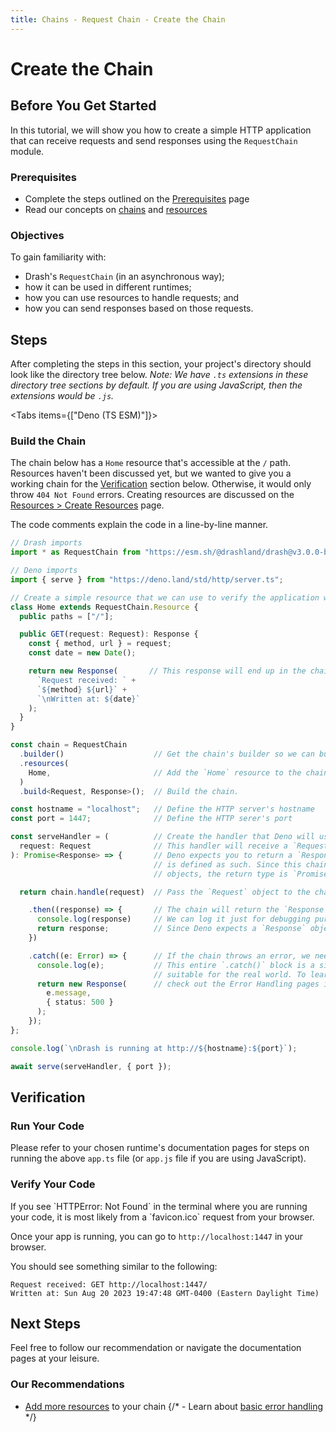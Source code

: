```yaml
---
title: Chains - Request Chain - Create the Chain
---
```



# Create the Chain

## Before You Get Started

In this tutorial, we will show you how to create a simple HTTP application that can receive requests and send responses using the `RequestChain` module.

### Prerequisites

- Complete the steps outlined on the [Prerequisites](../../getting-started/prerequisites) page
- Read our concepts on [chains](../../concepts/chains) and [resources](../../concepts/resources)

### Objectives

To gain familiarity with:

- Drash's `RequestChain` (in an asynchronous way);
- how it can be used in different runtimes;
- how you can use resources to handle requests; and
- how you can send responses based on those requests.

## Steps

After completing the steps in this section, your project's directory should look like the directory tree below. _Note: We have `.ts` extensions in these directory tree sections by default. If you are using JavaScript, then the extensions would be `.js`._

<FileTree>
  <FileTree.Folder name="path/to/your/project" defaultOpen>
    <FileTree.File name="app.ts" />
  </FileTree.Folder>
</FileTree>

<Tabs items={["Deno (TS ESM)"]}>
<Tab>
<Steps>

### Build the Chain

The chain below has a `Home` resource that's accessible at the `/` path. Resources haven't been discussed yet, but we wanted to give you a working chain for the [Verification](#verification) section below. Otherwise, it would only throw `404 Not Found` errors. Creating resources are discussed on the [Resources > Create Resources](../resources) page.

The code comments explain the code in a line-by-line manner.

```typescript showLineNumbers filename="path/to/project/app.ts" copy
// Drash imports
import * as RequestChain from "https://esm.sh/@drashland/drash@v3.0.0-beta.01/esm/modules/RequestChain/native.ts";

// Deno imports
import { serve } from "https://deno.land/std/http/server.ts";

// Create a simple resource that we can use to verify the application works
class Home extends RequestChain.Resource {
  public paths = ["/"];

  public GET(request: Request): Response {
    const { method, url } = request;
    const date = new Date();

    return new Response(       // This response will end up in the chain's `.then()` block.
      `Request received: ` +
      `${method} ${url}` +
      `\nWritten at: ${date}`
    );
  }
}

const chain = RequestChain
  .builder()                    // Get the chain's builder so we can build the chain easily.
  .resources(
    Home,                       // Add the `Home` resource to the chain.
  )
  .build<Request, Response>();  // Build the chain.

const hostname = "localhost";   // Define the HTTP server's hostname
const port = 1447;              // Define the HTTP serer's port

const serveHandler = (          // Create the handler that Deno will use.
  request: Request              // This handler will receive a `Request` object from Deno.
): Promise<Response> => {       // Deno expects you to return a `Response` object, so the return
                                // is defined as such. Since this chain's handlers return `Promise`
                                // objects, the return type is `Promise<Response>`.

  return chain.handle(request)  // Pass the `Request` object to the chain.

    .then((response) => {       // The chain will return the `Response` object from the resource.
      console.log(response)     // We can log it just for debugging purposes.
      return response;          // Since Deno expects a `Response` object, we can return it as is.
    })

    .catch((e: Error) => {      // If the chain throws an error, we need to catch it and handle it.
      console.log(e);           // This entire `.catch()` block is a simple error handler and is not
                                // suitable for the real world. To learn more about error handling,
      return new Response(      // check out the Error Handling pages in the left sidebar.
        e.message,
        { status: 500 }
      );
    });
};

console.log(`\nDrash is running at http://${hostname}:${port}`);

await serve(serveHandler, { port });
```

</Steps>
</Tab>
</Tabs>

## Verification

### Run Your Code

Please refer to your chosen runtime's documentation pages for steps on running the above `app.ts` file (or `app.js` file if you are using JavaScript).

### Verify Your Code

<Callout type="info" emoji={null}>
If you see `HTTPError: Not Found` in the terminal where you are running your code, it is most likely from a `favicon.ico` request from your browser.
</Callout>

Once your app is running, you can go to `http://localhost:1447` in your browser.

You should see something similar to the following:

```
Request received: GET http://localhost:1447/
Written at: Sun Aug 20 2023 19:47:48 GMT-0400 (Eastern Daylight Time)
```

## Next Steps

Feel free to follow our recommendation or navigate the documentation pages at your leisure.

### Our Recommendations

- [Add more resources](./add-resources) to your chain
{/* - Learn about [basic error handling](../../error-handling/basics) */}
